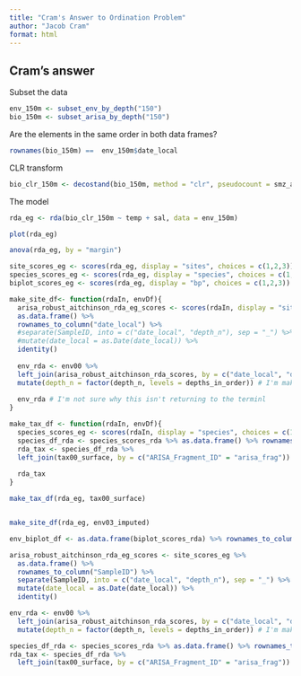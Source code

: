 ```yaml
---
title: "Cram's Answer to Ordination Problem"
author: "Jacob Cram"
format: html
---
```



## Cram's answer

Subset the data
```r
env_150m <- subset_env_by_depth("150")
bio_150m <- subset_arisa_by_depth("150")
```


Are the elements in the same order in both data frames?
```r
rownames(bio_150m) ==  env_150m$date_local
```

CLR transform
```r
bio_clr_150m <- decostand(bio_150m, method = "clr", pseudocount = smz_arisa)
```


The model

```r
rda_eg <- rda(bio_clr_150m ~ temp + sal, data = env_150m)
```

```r
plot(rda_eg)
```

```r
anova(rda_eg, by = "margin")
```

```r
site_scores_eg <- scores(rda_eg, display = "sites", choices = c(1,2,3))
species_scores_eg <- scores(rda_eg, display = "species", choices = c(1,2,3))
biplot_scores_eg <- scores(rda_eg, display = "bp", choices = c(1,2,3))

make_site_df<- function(rdaIn, envDf){
  arisa_robust_aitchinson_rda_eg_scores <- scores(rdaIn, display = "sites", choices = c(1,2,3)) %>%
  as.data.frame() %>%
  rownames_to_column("date_local") %>%
  #separate(SampleID, into = c("date_local", "depth_n"), sep = "_") %>%
  #mutate(date_local = as.Date(date_local)) %>%
  identity()
  
  env_rda <- env00 %>%
  left_join(arisa_robust_aitchinson_rda_scores, by = c("date_local", "depth_n")) %>%
  mutate(depth_n = factor(depth_n, levels = depths_in_order)) # I'm making depth_n a factor so its in order
  
  env_rda # I'm not sure why this isn't returning to the terminl
}

make_tax_df <- function(rdaIn, envDf){
  species_scores_eg <- scores(rdaIn, display = "species", choices = c(1,2,3))
  species_df_rda <- species_scores_rda %>% as.data.frame() %>% rownames_to_column("ARISA_Fragment_ID")
  rda_tax <- species_df_rda %>%
  left_join(tax00_surface, by = c("ARISA_Fragment_ID" = "arisa_frag"))
  
  rda_tax
}

make_tax_df(rda_eg, tax00_surface)


make_site_df(rda_eg, env03_imputed)

env_biplot_df <- as.data.frame(biplot_scores_rda) %>% rownames_to_column("Variable")

arisa_robust_aitchinson_rda_eg_scores <- site_scores_eg %>%
  as.data.frame() %>%
  rownames_to_column("SampleID") %>%
  separate(SampleID, into = c("date_local", "depth_n"), sep = "_") %>%
  mutate(date_local = as.Date(date_local)) %>%
  identity()

env_rda <- env00 %>%
  left_join(arisa_robust_aitchinson_rda_scores, by = c("date_local", "depth_n")) %>%
  mutate(depth_n = factor(depth_n, levels = depths_in_order)) # I'm making depth_n a factor so its in order

species_df_rda <- species_scores_rda %>% as.data.frame() %>% rownames_to_column("ARISA_Fragment_ID")
rda_tax <- species_df_rda %>%
  left_join(tax00_surface, by = c("ARISA_Fragment_ID" = "arisa_frag"))
```

